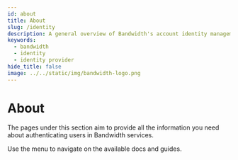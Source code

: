 ```yaml
---
id: about
title: About
slug: /identity   
description: A general overview of Bandwidth's account identity management
keywords:
  - bandwidth
  - identity
  - identity provider
hide_title: false
image: ../../static/img/bandwidth-logo.png
---
```

# About

The pages under this section aim to provide all the information you need about authenticating users in Bandwidth services.

Use the menu to navigate on the available docs and guides.
